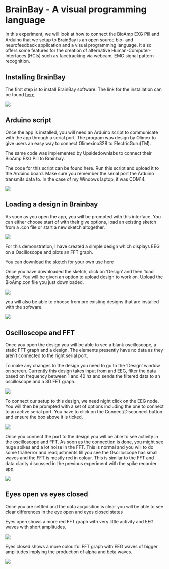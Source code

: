 # BrainBay - A visual programming language

In this experiment, we will look at how to connect the BioAmp EXG Pill and Arduino that we setup to BrainBay is an open source bio- and neurofeedback application and a visual programming language. It also offers some features for the creation of alternative Human-Computer-Interfaces (HCIs) such as facetracking via webcam, EMG signal pattern recognition.

## Installing BrainBay

The first step is to install BrainBay software. The link for the installation can be found [here](https://github.com/ChrisVeigl/BrainBay/releases)

![](images/clipboard-2259142350.png)

## Arduino script

Once the app is installed, you will need an Arduino script to communicate with the app through a serial port. The program was design by Olimex to give users an easy way to connect Olimexino328 to ElectricGuru(TM).

The same code was implemented by Upsidedownlabs to connect their BioAmp EXG Pill to Brainbay.

The code for this script can be found here. Run this script and upload it to the Arduino board. Make sure you remember the serial port the Arduino transmits data to. In the case of my Windows laptop, it was COM14.

![](images/clipboard-1252174414.png)

## Loading a design in Brainbay

As soon as you open the app, you will be prompted with this interface. You can either choose start of with their give options, load an existing sketch from a .con file or start a new sketch altogether.

![](images/clipboard-1397982738.png)

For this demonstration, I have created a simple design which displays EEG on a Oscilloscope and plots an FFT graph.

You can download the sketch for your own use here

Once you have downloaded the sketch, click on 'Design' and then 'load design'. You will be given an option to upload design to work on. Upload the BioAmp.con file you just downloaded.

![](images/clipboard-39156655.png)

you will also be able to choose from pre existing designs that are installed with the software.

![](images/clipboard-279554677.png)

## Oscilloscope and FFT

Once you open the design you will be able to see a blank oscilloscope, a static FFT graph and a design. The elements presently have no data as they aren't connected to the right serial port.

To make any changes to the design you need to go to the 'Design' window on screen. Currently this design takes input from and EEG, filter the data based on frequency between 1 and 40 hz and sends the filtered data to an oscilloscope and a 3D FFT graph.

![](images/clipboard-1618959132.png)

To connect our setup to this design, we need night click on the EEG node. You will then be prompted with a set of options including the one to connect to an active serial port. You have to click on the Connect/Disconnect button and ensure the box above it is ticked.

![](images/clipboard-1363573763.png)

Once you connect the port to the design you will be able to see activity in the oscilloscope and FFT. As soon as the connection is done, you might see huge spikes and a lot noise in the FFT. This is normal and you will to do some trial/error and readjustments till you see the Oscilloscope has small waves and the FFT is mostly red in colour. This is similar to the FFT and data clarity discussed in the previous experiment with the spike recorder app.

![](images/Screenshot (393).png)

## Eyes open vs eyes closed

Once you are settled and the data acquisition is clear you will be able to see clear differences in the eye open and eyes closed states

Eyes open shows a more red FFT graph with very little activity and EEG waves with short amplitudes.

![](images/Screenshot (374).png)

Eyes closed shows a more colourful FFT graph with EEG waves of bigger amplitudes implying the production of alpha and beta waves.

![](images/Screenshot (319).png)
